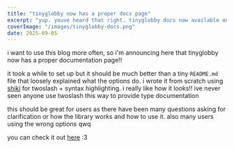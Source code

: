 ```yaml
---
title: "tinyglobby now has a proper docs page"
excerpt: "yup. youve heard that right. tinyglobby docs now available online"
coverImage: "/images/tinyglobby-docs.png"
date: 2025-09-05
---
```


i want to use this blog more often, so i'm announcing here that tinyglobby now has a proper documentation page!!

it took a while to set up but it should be much better than a tiny `README.md` file
that loosely explained what the options do. i wrote it from scratch using [shiki](https://shiki.style)
for twoslash + syntax highlighting. i really like how it looks!! ive never seen anyone use twoslash this way
to provide type documentation

this should be great for users as there have been many questions asking for clarification or
how the library works and how to use it. also many users using the wrong options qwq

you can check it out [here](/tinyglobby) :3
